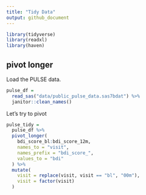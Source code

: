 ```yaml
---
title: "Tidy Data"
output: github_document
---
```


```r
library(tidyverse)
library(readxl)
library(haven)
```

## pivot longer

Load the PULSE data.

```r
pulse_df =
  read_sas("data/public_pulse_data.sas7bdat") %>%
  janitor::clean_names()
```

Let's try to pivot

```r
pulse_tidy = 
  pulse_df %>%
  pivot_longer(
    bdi_score_bl:bdi_score_12m,
    names_to = "visit", 
    names_prefix = "bdi_score_",
    values_to = "bdi"
  ) %>%
  mutate(
    visit = replace(visit, visit == "bl", "00m"),
    visit = factor(visit)
  )

```